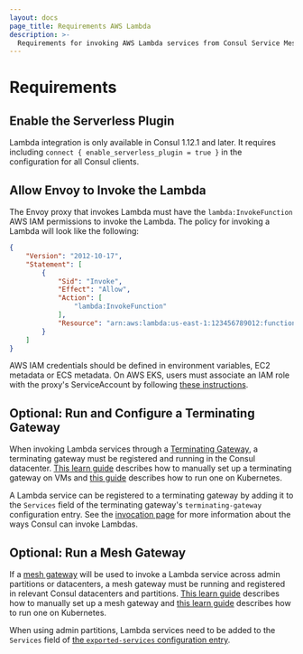 ```yaml
---
layout: docs
page_title: Requirements AWS Lambda
description: >-
  Requirements for invoking AWS Lambda services from Consul Service Mesh.
---
```


# Requirements

## Enable the Serverless Plugin

Lambda integration is only available in Consul 1.12.1 and later. It requires
including `connect { enable_serverless_plugin = true }` in the configuration
for all Consul clients.

## Allow Envoy to Invoke the Lambda

The Envoy proxy that invokes Lambda must have the `lambda:InvokeFunction` AWS IAM
permissions to invoke the Lambda. The policy for invoking a Lambda will look
like the following:
```json
{
    "Version": "2012-10-17",
    "Statement": [
        {
            "Sid": "Invoke",
            "Effect": "Allow",
            "Action": [
                "lambda:InvokeFunction"
            ],
            "Resource": "arn:aws:lambda:us-east-1:123456789012:function:example"
        }
    ]
}
```

AWS IAM credentials should be defined in environment variables, EC2 metadata or
ECS metadata. On AWS EKS, users must associate an IAM role with the proxy's
ServiceAccount by following [these
instructions](https://docs.aws.amazon.com/eks/latest/userguide/iam-roles-for-service-accounts.html).


## Optional: Run and Configure a Terminating Gateway

When invoking Lambda services through a [Terminating Gateway](/docs/connect/gateways#terminating-gateways), a terminating
gateway must be registered and running in the Consul datacenter. [This learn
guide](https://learn.hashicorp.com/tutorials/consul/terminating-gateways-connect-external-services)
describes how to manually set up a terminating gateway on VMs and [this
guide](/docs/k8s/connect/terminating-gateways) describes how to run one on
Kubernetes.

A Lambda service can be registered to a terminating gateway by adding it to the
`Services` field of the terminating gateway's `terminating-gateway`
configuration entry. See the [invocation page](/docs/lambda/invocation) for
more information about the ways Consul can invoke Lambdas.

## Optional: Run a Mesh Gateway

If a [mesh gateway](/docs/connect/gateways#mesh-gateways) will be used to invoke a Lambda service across admin
partitions or datacenters, a mesh gateway must be running and registered in
relevant Consul datacenters and partitions. [This learn
guide](https://learn.hashicorp.com/tutorials/consul/service-mesh-gateways)
describes how to manually set up a mesh gateway and [this learn
guide](https://learn.hashicorp.com/tutorials/consul/kubernetes-mesh-gateways?in=consul/kubernetes)
describes how to run one on Kubernetes.

When using admin partitions, Lambda services need to be added to the `Services`
field of [the `exported-services` configuration
entry](/docs/connect/config-entries/exported-services).
